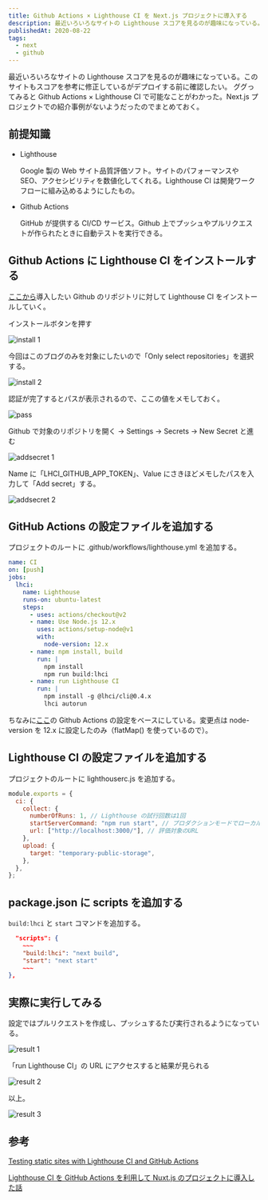 ```yaml
---
title: Github Actions × Lighthouse CI を Next.js プロジェクトに導入する
description: 最近いろいろなサイトの Lighthouse スコアを見るのが趣味になっている。このサイトもスコアを参考に修正しているがデプロイする前に確認したい。 ググってみると Github Actions × Lighthouse CI で可能なことがわかった。Next.js プロジェクトでの紹介事例がないようだったのでまとめておく。
publishedAt: 2020-08-22
tags:
  - next
  - github
---
```


最近いろいろなサイトの Lighthouse スコアを見るのが趣味になっている。このサイトもスコアを参考に修正しているがデプロイする前に確認したい。 ググってみると Github Actions × Lighthouse CI で可能なことがわかった。Next.js プロジェクトでの紹介事例がないようだったのでまとめておく。

## 前提知識

- Lighthouse

  Google 製の Web サイト品質評価ソフト。サイトのパフォーマンスや SEO、アクセシビリティを数値化してくれる。Lighthouse CI は開発ワークフローに組み込めるようにしたもの。

- Github Actions

  GitHub が提供する CI/CD サービス。Github 上でプッシュやプルリクエストが作られたときに自動テストを実行できる。

## Github Actions に Lighthouse CI をインストールする

[ここから](https://github.com/apps/lighthouse-ci)導入したい Github のリポジトリに対して Lighthouse CI をインストールしていく。

インストールボタンを押す

![install 1](./install1.png)

今回はこのブログのみを対象にしたいので「Only select repositories」を選択する。

![install 2](./install2.png)

認証が完了するとパスが表示されるので、ここの値をメモしておく。

![pass](./pass.png)

Github で対象のリポジトリを開く → Settings → Secrets → New Secret と進む

![addsecret 1](./addsecret1.png)

Name に「LHCI_GITHUB_APP_TOKEN」、Value にさきほどメモしたパスを入力して「Add secret」する。

![addsecret 2](./addsecret2.png)

## GitHub Actions の設定ファイルを追加する

プロジェクトのルートに .github/workflows/lighthouse.yml を追加する。

```yaml
name: CI
on: [push]
jobs:
  lhci:
    name: Lighthouse
    runs-on: ubuntu-latest
    steps:
      - uses: actions/checkout@v2
      - name: Use Node.js 12.x
        uses: actions/setup-node@v1
        with:
          node-version: 12.x
      - name: npm install, build
        run: |
          npm install
          npm run build:lhci
      - name: run Lighthouse CI
        run: |
          npm install -g @lhci/cli@0.4.x
          lhci autorun
```

ちなみに[ここ](https://github.com/GoogleChrome/lighthouse-ci/blob/master/docs/getting-started.md#configure-your-ci-provider)の Github Actions の設定をベースにしている。変更点は node-version を 12.x に設定したのみ（flatMap() を使っているので）。

## Lighthouse CI の設定ファイルを追加する

プロジェクトのルートに lighthouserc.js を追加する。

```js
module.exports = {
  ci: {
    collect: {
      numberOfRuns: 1, // Lighthouse の試行回数は1回
      startServerCommand: "npm run start", // プロダクションモードでローカルサーバーを起動する
      url: ["http://localhost:3000/"], // 評価対象のURL
    },
    upload: {
      target: "temporary-public-storage",
    },
  },
};
```

## package.json に scripts を追加する

`build:lhci` と `start` コマンドを追加する。

```json
  "scripts": {
    ~~~
    "build:lhci": "next build",
    "start": "next start"
    ~~~
},
```

## 実際に実行してみる

設定ではプルリクエストを作成し、プッシュするたび実行されるようになっている。

![result 1](./result1.png)

「run Lighthouse CI」の URL にアクセスすると結果が見られる

![result 2](./result2.png)

以上。

![result 3](./result3.png)

## 参考

[Testing static sites with Lighthouse CI and GitHub Actions](https://jacobtomlinson.dev/posts/2020/testing-static-sites-with-lighthouse-ci-and-github-actions/)

[Lighthouse CI を GitHub Actions を利用して Nuxt.js のプロジェクトに導入した話](https://tech.smartshopping.co.jp/Lighthouse%20CI)
